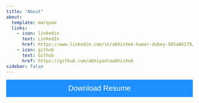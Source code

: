 ```yaml
---
title: "About"
about:
  template: marquee
  links:
    - icon: linkedin
      text: LinkedIn
      href: https://www.linkedin.com/in/abhishek-kumar-dubey-585a86179/
    - icon: github
      text: Github
      href: https://github.com/abhiyantaabhishek
sidebar: false
---
```


<html>
<head>
<meta name="viewport" content="width=device-width, initial-scale=1">
<!-- Add icon library -->
<link rel="stylesheet" href="https://cdnjs.cloudflare.com/ajax/libs/font-awesome/4.7.0/css/font-awesome.min.css">
<style>
.btn {
  background-color: DodgerBlue;
  border: none;
  color: white;
  padding: 12px 30px;
  cursor: pointer;
  font-size: 20px;
}

/* Darker background on mouse-over */
.btn:hover {
  background-color: RoyalBlue;
}
</style>
</head>
<body>

<form method="get" action="https://abhiyantaabhishek.github.io/MDS-IIT/_pages/about.pdf">
   <button class="btn" style="width:100%"><i class="fa fa-download"></i> Download Resume </button>
</form>
<br><br>
<object 
    width="100%" 
    height="900" 
    data="https://docs.google.com/gview?embedded=true&url=https://abhiyantaabhishek.github.io/MDS-IIT/_pages/about.pdf">
</object>


</body>
</html>
